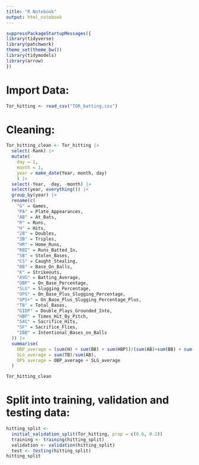 ```yaml
---
title: "R Notebook"
output: html_notebook
---
```


```r
suppressPackageStartupMessages({
library(tidyverse)
library(patchwork)
theme_set(theme_bw())
library(tidymodels)
library(arrow)
})
```

# Import Data:

```r
Tor_hitting <- read_csv("TOR_batting.csv")
```

# Cleaning:

```r
Tor_hitting_clean <- Tor_hitting |>
  select(-Rank) |>
  mutate(
    day = 1,
    month = 1,
    year = make_date(Year, month, day)
    ) |>
  select(-Year, -day, -month) |>
  select(year, everything()) |>
  group_by(year) |>
  rename(c(
    "G" = Games,
    "PA" = Plate_Appearances,
    "AB" = At_Bats,
    "R" = Runs,
    "H" = Hits,
    "2B" = Doubles,
    "3B" = Triples,
    "HR" = Home_Runs,
    "RBI" = Runs_Batted_In,
    "SB" = Stolen_Bases,
    "CS" = Caught_Stealing,
    "BB" = Base_On_Balls,
    "K" = Strikeouts,
    "AVG" = Batting_Average,
    "OBP" = On_Base_Percentage,
    "SLG" = Slugging_Percentage,
    "OPS" = On_Base_Plus_Slugging_Percentage,
    "OPS+" = On_Base_Plus_Slugging_Percentage_Plus,
    "TB" = Total_Bases,
    "GIDP" = Double_Plays_Grounded_Into,
    "HBP" = Times_Hit_By_Pitch,
    "SAC" = Sacrifice_Hits,
    "SF" = Sacrifice_Flies,
    "IBB" = Intentional_Bases_on_Balls
  )) |>
  summarise(
    OBP_average = (sum(H) + sum(BB) + sum(HBP))/(sum(AB)+sum(BB) + sum(HBP) + sum(SF)),
    SLG_average = sum(TB)/sum(AB),
    OPS_average = OBP_average + SLG_average
  )

Tor_hitting_clean
```

# Split into training, validation and testing data:

```r
hitting_split <- 
  initial_validation_split(Tor_hitting, prop = c(0.6, 0.2))
  training <- training(hitting_split)
  validation <- validation(hitting_split)
  test <- testing(hitting_split)
hitting_split
```
